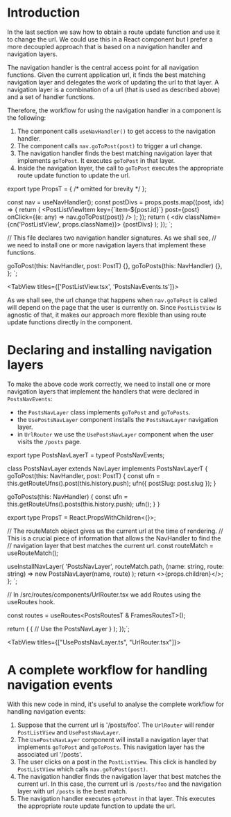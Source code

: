 # Introduction

In the last section we saw how to obtain a route update function and use it to change the url.
We could use this in a React component but I prefer a more decoupled approach that is based
on a navigation handler and navigation layers.

The navigation handler is the central access point for all navigation functions.
Given the current application url, it finds the best matching navigation layer and delegates the
work of updating the url to that layer. A navigation layer is a combination
of a url (that is used as described above) and a set of handler functions.

Therefore, the workflow for using the navigation handler in a component is the following:

1. The component calls `useNavHandler()` to get access to the navigation handler.
2. The component calls `nav.goToPost(post)` to trigger a url change.
3. The navigation handler finds the best matching navigation layer that implements `goToPost`.
   It executes `goToPost` in that layer.
4. Inside the navigation layer, the call to `goToPost` executes the appropriate route update function
   to update the url.


export type PropsT = { /* omitted for brevity */ };

  const nav = useNavHandler<typeof PostsNavEvents>();
  const postDivs = props.posts.map((post, idx) => {
    return (
      <PostListViewItem
        key={\`item-\$\{post.id\}\`}
        post={post}
        onClick={(e: any) => nav.goToPost(post)}
      />
    );
  });
  return (
    <div className={cn('PostListView', props.className)}>
      {postDivs}
    </div>
  );
});
`;

// This file declares two navigation handler signatures. As we shall see,
// we need to install one or more navigation layers that implement these functions.


  goToPost(this: NavHandler, post: PostT) {},
  goToPosts(this: NavHandler) {},
};
`;

<TabView titles={['PostListView.tsx', 'PostsNavEvents.ts']}>
  <CodeSnippet code={code1} />
  <CodeSnippet code={code2} />
</TabView>

As we shall see, the url change that happens when `nav.goToPost` is called will depend
on the page that the user is currently on. Since `PostListView` is agnostic of that,
it makes our approach more flexible than using route update functions directly in the
component.

# Declaring and installing navigation layers

To make the above code work correctly, we need to install one or more navigation layers
that implement the handlers that were declared in `PostsNavEvents`:

- the `PostsNavLayer` class implements `goToPost` and `goToPosts`.
- the `UsePostsNavLayer` component installs the `PostsNavLayer` navigation layer.
- in `UrlRouter` we use the `UsePostsNavLayer` component when the user visits the `/posts` page.

export type PostsNavLayerT = typeof PostsNavEvents;

class PostsNavLayer extends NavLayer implements PostsNavLayerT {
  goToPost(this: NavHandler, post: PostT) {
    const ufn = this.getRouteUfns<DashboardRoutesT>().post(this.history.push);
    ufn({ postSlug: post.slug });
  }

  goToPosts(this: NavHandler) {
    const ufn = this.getRouteUfns<DashboardRoutesT>().posts(this.history.push);
    ufn();
  }
}

export type PropsT = React.PropsWithChildren<{}>;

  // The routeMatch object gives us the current url at the time of rendering.
  // This is a crucial piece of information that allows the NavHandler to find the
  // navigation layer that best matches the current url.
  const routeMatch = useRouteMatch();

  useInstallNavLayer(
    'PostsNavLayer',
    routeMatch.path,
    (name: string, route: string) => new PostsNavLayer(name, route)
  );
  return <>{props.children}</>;
};
`;

// In /src/routes/components/UrlRouter.tsx we add Routes using the useRoutes hook.


  const routes = useRoutes<PostsRoutesT & FramesRoutesT>();

  return (
    <Route path={routes.posts()}>
      {
        // Use the PostsNavLayer
      }
      <UsePostsNavLayer />
      <PostListView />
      <Route path={routes.post()}>
        <PostView />
      </Route>
    </Route>
  );
});`;

<TabView titles={["UsePostsNavLayer.ts", "UrlRouter.tsx"]}>
<CodeSnippet code={code3} />
<CodeSnippet code={code4} />
</TabView>

# A complete workflow for handling navigation events

With this new code in mind, it's useful to analyse the complete workflow for handling navigation
events:

1. Suppose that the current url is '/posts/foo'. The `UrlRouter` will render `PostListView` and `UsePostsNavLayer`.
2. The `UsePostsNavLayer` component will install a navigation layer that implements `goToPost` and `goToPosts`.
   This navigation layer has the associated url '/posts'.
3. The user clicks on a post in the `PostListView`. This click is handled by `PostListView` which calls `nav.goToPost(post)`.
4. The navigation handler finds the navigation layer that best matches the current url.
   In this case, the current url is `/posts/foo` and the navigation layer with url `/posts` is the best match.
5. The navigation handler executes `goToPost` in that layer. This executes the appropriate route update
   function to update the url.

